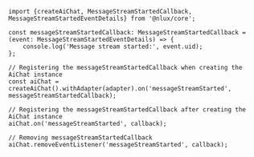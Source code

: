 ```tsx
import {createAiChat, MessageStreamStartedCallback, MessageStreamStartedEventDetails} from '@nlux/core';

const messageStreamStartedCallback: MessageStreamStartedCallback = (event: MessageStreamStartedEventDetails) => {
    console.log('Message stream started:', event.uid);
};
```

```tsx
// Registering the messageStreamStartedCallback when creating the AiChat instance
const aiChat = createAiChat().withAdapter(adapter).on('messageStreamStarted', messageStreamStartedCallback);
```

```tsx
// Registering the messageStreamStartedCallback after creating the AiChat instance
aiChat.on('messageStreamStarted', callback);
```

```tsx
// Removing messageStreamStartedCallback
aiChat.removeEventListener('messageStreamStarted', callback);
```
